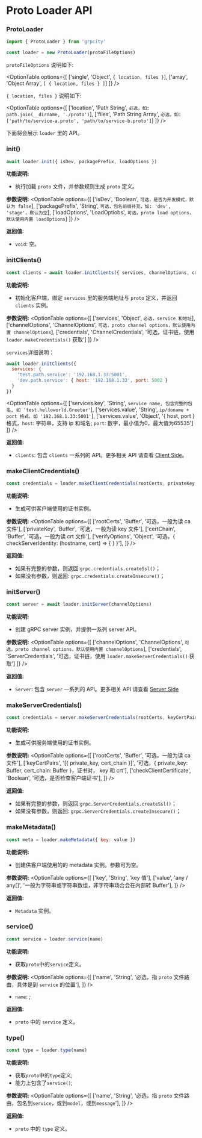 
# Proto Loader API

### ProtoLoader

```js
import { ProtoLoader } from 'grpcity'

const loader = new ProtoLoader(protoFileOptions)
```

`protoFileOptions` 说明如下:

<OptionTable
  options={[
    ['single', 'Object', `{ location, files }`],
    ['array', 'Object Array', `[ { location, files } ]`]
  ]}
/>

`{ location, files }` 说明如下:

<OptionTable
  options={[
    ['location', 'Path String', `必选，如: path.join(__dirname, './proto')`],
    ['files', 'Path String Array', `必选，如: ['path/to/service-a.proto', 'path/to/service-b.proto']`]
  ]}
/>

下面将会展示 `loader` 里的 API。

### init()

```js
await loader.init({ isDev, packagePrefix, loadOptions })
```

**功能说明:**
- 执行加载 `proto` 文件，并参数规则生成 `proto` 定义。

**参数说明:**
<OptionTable
  options={[
    ['isDev', 'Boolean', `可选，是否为开发模式，默认为 false`],
    ['packagePrefix', 'String', `可选，包名前缀补充，如: 'dev', 'stage'，默认为空`],
    ['loadOptions', 'LoadOptiobs', `可选，proto load options，默认使用内置 loadOptions`]
  ]}
/>

**返回值:**
- `void`: 空。

### initClients()

```js
const clients = await loader.initClients({ services, channelOptions, credentials })
```

**功能说明:**
- 初始化客户端，绑定 `services` 里的服务端地址与 `proto` 定义，并返回 `clients` 实例。

**参数说明:**
<OptionTable
  options={[
    ['services', 'Object', `必选，service 和地址`],
    ['channelOptions', 'ChannelOptions', `可选，proto channel options，默认使用内置 channelOptions`],
    ['credentials', 'ChannelCredentials', '可选，证书链，使用 `loader.makeCredentials()` 获取']
  ]}
/>

`services`详细说明：

```js
await loader.initClients({
  services: {
    'test.path.service': '192.168.1.33:5001',
    'dev.path.service': { host: '192.168.1.33', port: 5002 }
  }
})
```

<OptionTable
  options={[
    ['services.key', 'String', `service name, 包含完整的包名, 如 'test.helloworld.Greeter'`],
    ['services.value', 'String', `ip/doname + port 格式，如 '192.168.1.33:5001'`],
    ['services.value', 'Object', '{ host, port } 格式，`host`: 字符串，支持 ip 和域名; `port`: 数字，最小值为0，最大值为65535']
  ]}
/>

**返回值:**
- `clients`: 包含 `clients` 一系列的 API。更多相关 API 请查看 [Client Side](/zh/apis/client-side)。

### makeClientCredentials()

```js
const credentials = loader.makeClientCredentials(rootCerts, privateKey, certChain, verifyOptions)
```

**功能说明:**
- 生成可供客户端使用的证书实例。

**参数说明:**
<OptionTable
  options={[
    ['rootCerts', 'Buffer', '可选，一般为读 ca 文件'],
    ['privateKey', 'Buffer', '可选，一般为读 key 文件'],
    ['certChain', 'Buffer', '可选，一般为读 crt 文件'],
    ['verifyOptions', 'Object', '可选，{ checkServerIdentity: (hostname, cert) => { } }'],
  ]}
/>

**返回值:**
- 如果有完整的参数，则返回:`grpc.credentials.createSsl()`；
- 如果没有参数，则返回: `grpc.credentials.createInsecure()`；

### initServer()

```js
const server = await loader.initServer(channelOptions)
```

**功能说明:**
- 创建 gRPC server 实例，并提供一系列 server API。

**参数说明:**
<OptionTable
  options={[
    ['channelOptions', 'ChannelOptions', `可选，proto channel options，默认使用内置 channelOptions`],
    ['credentials', 'ServerCredentials', '可选，证书链，使用 `loader.makeServerCredentials()` 获取']
  ]}
/>

**返回值:**
- `Server`: 包含 `server` 一系列的 API。更多相关 API 请查看 [Server Side](/zh/apis/server-side)

### makeServerCredentials()

```js
const credentials = server.makeServerCredentials(rootCerts, keyCertPairs, checkClientCertificate)
```

**功能说明:**
- 生成可供服务端使用的证书实例。

**参数说明:**
<OptionTable
  options={[
    ['rootCerts', 'Buffer', '可选，一般为读 ca 文件'],
    ['keyCertPairs', '[{ private_key, cert_chain }]', '可选，{ private_key: Buffer, cert_chain: Buffer }，证书对， key 和 crt'],
    ['checkClientCertificate', 'Boolean', '可选，是否检查客户端证书'],
  ]}
/>

**返回值:**
- 如果有完整的参数，则返回:`grpc.ServerCredentials.createSsl()`；
- 如果没有参数，则返回: `grpc.ServerCredentials.createInsecure()`；


### makeMetadata()

```js
const meta = loader.makeMetadata({ key: value })
```

**功能说明:**
- 创建供客户端使用的的 metadata 实例。参数可为空。

**参数说明:**
<OptionTable
  options={[
    ['key', 'String', 'key 值'],
    ['value', 'any / any[]', '一般为字符串或字符串数组，非字符串场合会在内部转 Buffer'],
  ]}
/>

**返回值:**
- `Metadata` 实例。

### service()

```js
const service = loader.service(name)
```

**功能说明:**
- 获取`proto`中的`service`定义。

**参数说明:**
<OptionTable
  options={[
    ['name', 'String', '必选，指 `proto` 文件路由，具体是到 `service` 的位置'],
  ]}
/>
- `name`: ;

**返回值:**
- `proto` 中的 `service` 定义。

### type()

```js
const type = loader.type(name)
```

**功能说明:**
- 获取`proto`中的`type`定义;
- 能力上包含了`service()`;

**参数说明:**
<OptionTable
  options={[
    ['name', 'String', '必选，指 `proto` 文件路由，包名到`service`，或到`model`，或到`message`'],
  ]}
/>

**返回值:**
- `proto` 中的 `type` 定义。
